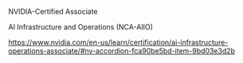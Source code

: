 NVIDIA-Certified Associate

AI Infrastructure and Operations
(NCA-AIIO)

https://www.nvidia.com/en-us/learn/certification/ai-infrastructure-operations-associate/#nv-accordion-fca90be5bd-item-9bd03e3d2b
